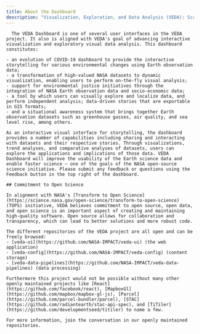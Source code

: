 ```yaml
---
title: About the Dashboard
description: "Visualization, Exploration, and Data Analysis (VEDA): Scalable and Interactive System for Science Data."
---
```


<Block>
  <Prose>

      The VEDA Dashboard is one of several user interfaces in the VEDA project. It also is aligned with VEDA's goal of advancing interactive visualization and exploratory visual data analysis. This dashboard constitutes:

    - an evolution of COVID-19 dashboard to provide the interactive storytelling for various environmental changes using Earth observation data;
    - a transformation of high-valued NASA datasets to dynamic visualization, enabling users to perform on-the-fly visual analysis;
    - support for environmental justice initiatives through the integration of NASA Earth observation data and socio-economic data;
    - a tool by which users can visually explore and localize data, and perform independent analysis; data-driven stories that are exportable in GIS formats;
    - and a situational awareness system that brings together Earth observation datasets such as greenhouse gasses, air quality, and sea level rise, among others.

    As an interactive visual interface for storytelling, the dashboard provides a number of capabilities including sharing and interacting with datasets and their respective stories. Through visualizations, trend analyses, and comparative analyses of datasets, users can explore the applications and implications of those data. VEDA Dashboard will improve the usability of the Earth science data and enable faster science – one of the goals of the NASA open-source science initiative. Please submit any feedback or questions using the Feedback button in the top right of the dashboard.

    ## Commitment to Open Science

    In alignment with NASA's [Transform to Open Science](https://science.nasa.gov/open-science/transform-to-open-science) (TOPS) initiative, VEDA believes commitment to open source, open data, and open science is an important aspect of creating and maintaining high-quality software. Open source allows for collaboration and transparency, which can lead to better solutions and more robust code.

    The different repositories of the VEDA project are all open and can be freely browsed:
    - [veda-ui](https://github.com/NASA-IMPACT/veda-ui) (the web application)
    - [veda-config](https://github.com/NASA-IMPACT/veda-config) (content storage)
    - [veda-data-pipelines](https://github.com/NASA-IMPACT/veda-data-pipelines) (data processing)
    
    Furthermore this project would not be possible without many other openly maintained projects like [React](https://github.com/facebook/react), [MapboxGl](https://github.com/mapbox/mapbox-gl-js), [Parcel](https://github.com/parcel-bundler/parcel), [STAC](https://github.com/radiantearth/stac-api-spec), and [TiTiler](https://github.com/developmentseed/titiler) to name a few.

    For more information, join the conversation in our openly maintained repositories.

  </Prose>
</Block>
